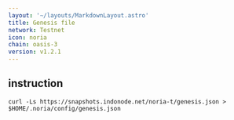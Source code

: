 ```yaml
---
layout: '~/layouts/MarkdownLayout.astro'
title: Genesis file
network: Testnet
icon: noria
chain: oasis-3
version: v1.2.1
---
```

## instruction

```
curl -Ls https://snapshots.indonode.net/noria-t/genesis.json > $HOME/.noria/config/genesis.json
```